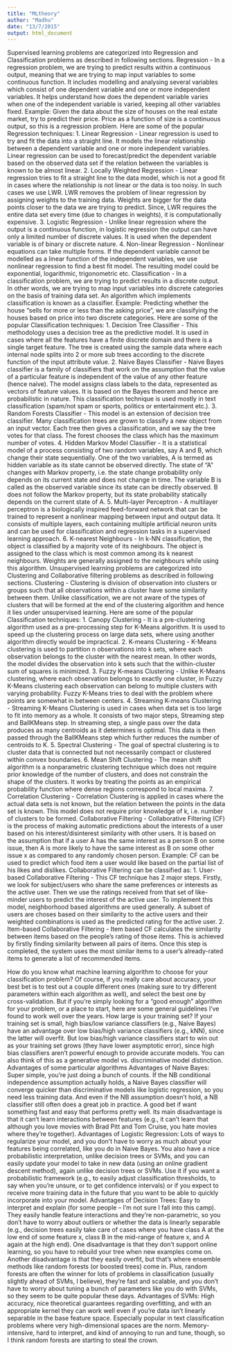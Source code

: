 ```yaml
---
title: "MLtheory"
author: "Madhu"
date: "13/7/2015"
output: html_document
---
```


Supervised learning problems are categorized into Regression and Classification problems as described in following sections.
Regression - In a regression problem, we are trying to predict results within a continuous output, meaning that we are trying to map input variables to some continuous function. It includes modelling and analysing several variables which consist of one dependent variable and one or more independent variables. It helps understand how does the dependent variable varies when one of the independent variable is varied, keeping all other variables fixed. 
Example: Given the data about the size of houses on the real estate market, try to predict their price. Price as a function of size is a continuous output, so this is a regression problem. 
Here are some of the popular Regression techniques:
1. Linear Regression - Linear regression is used to try and fit the data into a straight line. It models the linear relationship between a dependent variable and one or more independent variables. Linear regression can be used to forecast/predict the dependent variable based on the observed data set if the relation between the variables is known to be almost linear. 
2. Locally Weighted Regression - Linear regression tries to fit a straight line to the data model, which is not a good fit in cases where the relationship is not linear or the data is too noisy. In such cases we use LWR. LWR removes the problem of linear regression by assigning weights to the training data. Weights are bigger for the data points closer to the data we are trying to predict. Since, LWR requires the entire data set every time (due to changes in weights), it is computationally expensive. 
3. Logistic Regression - Unlike linear regression where the output is a continuous function, in logistic regression the output can have only a limited number of discrete values. It is used when the dependent variable is of binary or discrete nature. 
4. Non-linear Regression - Nonlinear equations can take multiple forms. If the dependent variable cannot be modelled as a linear function of the independent variables, we use nonlinear regression to find a best fit model. The resulting model could be exponential, logarithmic, trigonometric etc. 
Classification - In a classification problem, we are trying to predict results in a discrete output. In other words, we are trying to map input variables into discrete categories on the basis of training data set. An algorithm which implements classification is known as a classifier. 
Example: Predicting whether the house "sells for more or less than the asking price", we are classifying the houses based on price into two discrete categories. 
Here are some of the popular Classification techniques:
1. Decision Tree Classifier - This methodology uses a decision tree as the predictive model. It is used in cases where all the features have a finite discrete domain and there is a single target feature. The tree is created using the sample data where each internal node splits into 2 or more sub trees according to the discrete function of the input attribute value. 
2. Naive Bayes Classifier - Naive Bayes classifier is a family of classifiers that work on the assumption that the value of a particular feature is independent of the value of any other feature (hence naive). The model assigns class labels to the data, represented as vectors of feature values. It is based on the Bayes theorem and hence are probabilistic in nature. This classification technique is used mostly in text classification (spam/not spam or sports, politics or entertainment etc.). 
3. Random Forests Classifier - This model is an extension of decision tree classifier. Many classification trees are grown to classify a new object from an input vector. Each tree then gives a classification, and we say the tree votes for that class. The forest chooses the class which has the maximum number of votes. 
4. Hidden Markov Model Classifier - It is a statistical model of a process consisting of two random variables, say A and B, which change their state sequentially. One of the two variables, A is termed as hidden variable as its state cannot be observed directly. The state of "A" changes with Markov property, i.e. the state change probability only depends on its current state and does not change in time. The variable B is called as the observed variable since its state can be directly observed. B does not follow the Markov property, but its state probability statically depends on the current state of A. 
5. Multi-layer Perceptron - A multilayer perceptron is a biologically inspired feed-forward network that can be trained to represent a nonlinear mapping between input and output data. It consists of multiple layers, each containing multiple artificial neuron units and can be used for classification and regression tasks in a supervised learning approach. 
6. K-nearest Neighbours - In k-NN classification, the object is classified by a majority vote of its neighbours. The object is assigned to the class which is most common among its k nearest neighbours. Weights are generally assigned to the neighbours while using this algorithm. 
Unsupervised learning problems are categorized into Clustering and Collaborative filtering problems as described in following sections.
Clustering - Clustering is division of observation into clusters or groups such that all observations within a cluster have some similarity between them. Unlike classification, we are not aware of the types of clusters that will be formed at the end of the clustering algorithm and hence it lies under unsupervised learning. 
Here are some of the popular Classification techniques:
1. Canopy Clustering - It is a pre-clustering algorithm used as a pre-processing step for K-Means algorithm. It is used to speed up the clustering process on large data sets, where using another algorithm directly would be impractical. 
2. K-means Clustering - K-Means clustering is used to partition n observations into k sets, where each observation belongs to the cluster with the nearest mean. In other words, the model divides the observation into k sets such that the within-cluster sum of squares is minimized. 
3. Fuzzy K-means Clustering - Unlike K-Means clustering, where each observation belongs to exactly one cluster, in Fuzzy K-Means clustering each observation can belong to multiple clusters with varying probability. Fuzzy K-Means tries to deal with the problem where points are somewhat in between centers. 
4. Streaming K-means Clustering - Streaming K-Means Clustering is used in cases when data set is too large to fit into memory as a whole. It consists of two major steps, Streaming step and BallKMeans step. In streaming step, a single pass over the data produces as many centroids as it determines is optimal. This data is then passed through the BallKMeans step which further reduces the number of centroids to K. 
5. Spectral Clustering - The goal of spectral clustering is to cluster data that is connected but not necessarily compact or clustered within convex boundaries. 
6. Mean Shift Clustering - The mean shift algorithm is a nonparametric clustering technique which does not require prior knowledge of the number of clusters, and does not constrain the shape of the clusters. It works by treating the points as an empirical probability function where dense regions correspond to local maxima. 
7. Correlation Clustering - Correlation Clustering is applied in cases where the actual data sets is not known, but the relation between the points in the data set is known. This model does not require prior knowledge of k, i.e. number of clusters to be formed. 
Collaborative Filtering - Collaborative Filtering (CF) is the process of making automatic predictions about the interests of a user based on his interest/disinterest similarity with other users. It is based on the assumption that if a user A has the same interest as a person B on some issue, then A is more likely to have the same interest as B on some other issue x as compared to any randomly chosen person. 
Example: CF can be used to predict which food item a user would like based on the partial list of his likes and dislikes. 
Collaborative Filtering can be classified as:
1. User-based Collaborative Filtering - This CF technique has 2 major steps. Firstly, we look for subject/users who share the same preferences or interests as the active user. Then we use the ratings received from that set of like-minder users to predict the interest of the active user. To implement this model, neighborhood based algorithms are used generally. A subset of users are choses based on their similarity to the active users and their weighted combinations is used as the predicted rating for the active user. 
2. Item-based Collaborative Filtering - Item based CF calculates the similarity between items based on the people's rating of those items. This is achieved by firstly finding similarity between all pairs of items. Once this step is completed, the system uses the most similar items to a user's already-rated items to generate a list of recommended items. 

How do you know what machine learning algorithm to choose for your classification problem? Of course, if you really care about accuracy, your best bet is to test out a couple different ones (making sure to try different parameters within each algorithm as well), and select the best one by cross-validation. But if you’re simply looking for a “good enough” algorithm for your problem, or a place to start, here are some general guidelines I’ve found to work well over the years.
How large is your training set?
If your training set is small, high bias/low variance classifiers (e.g., Naive Bayes) have an advantage over low bias/high variance classifiers (e.g., kNN), since the latter will overfit. But low bias/high variance classifiers start to win out as your training set grows (they have lower asymptotic error), since high bias classifiers aren’t powerful enough to provide accurate models.
You can also think of this as a generative model vs. discriminative model distinction.
Advantages of some particular algorithms
Advantages of Naive Bayes: Super simple, you’re just doing a bunch of counts. If the NB conditional independence assumption actually holds, a Naive Bayes classifier will converge quicker than discriminative models like logistic regression, so you need less training data. And even if the NB assumption doesn’t hold, a NB classifier still often does a great job in practice. A good bet if want something fast and easy that performs pretty well. Its main disadvantage is that it can’t learn interactions between features (e.g., it can’t learn that although you love movies with Brad Pitt and Tom Cruise, you hate movies where they’re together).
Advantages of Logistic Regression: Lots of ways to regularize your model, and you don’t have to worry as much about your features being correlated, like you do in Naive Bayes. You also have a nice probabilistic interpretation, unlike decision trees or SVMs, and you can easily update your model to take in new data (using an online gradient descent method), again unlike decision trees or SVMs. Use it if you want a probabilistic framework (e.g., to easily adjust classification thresholds, to say when you’re unsure, or to get confidence intervals) or if you expect to receive more training data in the future that you want to be able to quickly incorporate into your model.
Advantages of Decision Trees: Easy to interpret and explain (for some people – I’m not sure I fall into this camp). They easily handle feature interactions and they’re non-parametric, so you don’t have to worry about outliers or whether the data is linearly separable (e.g., decision trees easily take care of cases where you have class A at the low end of some feature x, class B in the mid-range of feature x, and A again at the high end). One disadvantage is that they don’t support online learning, so you have to rebuild your tree when new examples come on. Another disadvantage is that they easily overfit, but that’s where ensemble methods like random forests (or boosted trees) come in. Plus, random forests are often the winner for lots of problems in classification (usually slightly ahead of SVMs, I believe), they’re fast and scalable, and you don’t have to worry about tuning a bunch of parameters like you do with SVMs, so they seem to be quite popular these days.
Advantages of SVMs: High accuracy, nice theoretical guarantees regarding overfitting, and with an appropriate kernel they can work well even if you’re data isn’t linearly separable in the base feature space. Especially popular in text classification problems where very high-dimensional spaces are the norm. Memory-intensive, hard to interpret, and kind of annoying to run and tune, though, so I think random forests are starting to steal the crown.










